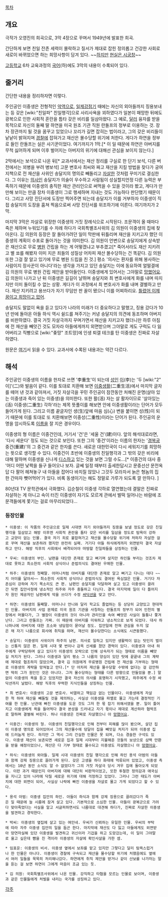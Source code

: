 [[목차]]
== 개요 ==
극작가 오영진의 희곡으로, 3막 4장으로 꾸며서 1949년에 발표한 희곡.

간단하게 보면 친일 잔존 세력이 몰락하고 질서가 제대로 잡힌 정의롭고 건강한 사회로 새로이 바뀌었으면 하는 희망사항이 담겨 있다. ~~[[반민특위|하지만]] [[현실은 시궁창]]~~

[[고등학교]] 6차 교육과정의 [[국어]](하)에도 3막의 내용이 수록되어 있다.

== 줄거리 ==
간단한 내용을 정리하자면 이렇다.

주인공인 이중생은 전형적인 [[악역]]으로, [[일제강점기]] 때에는 자신의 외아들까지 징용보내는 등 갖은 [wiki:"친일파" 친일행각]으로 사리사욕을 꾀하였다가 일본이 패망한 뒤에도 광복으로 인한 사회적 혼란을 틈타 갖은 비리를 일삼아왔다. 그 예로, [[달러]] 융자를 받을 목적으로 자신의 둘째 딸 하연을 미국 원조 기관 직원 란돌프의 정부로 이용하는 것. 장차 장관까지 될 것을 꿈꾸고 있었으나 꼬리가 길면 잡히는 법이라고, 그의 갖은 비리들이 낱낱이 밝혀지며 [[경찰]]에 잡혀가고 재산은 몰수당할 위기에 처한다. 게다가 하연을 정부로 들인 란돌프는 실은 사기꾼이었다. 여기까지가 1막.[* 이 일 때문에 하연은 아버지를 무척 싫어하게 되며 이후 벌어지는 아버지의 위기에 대해선 관심을 보이지 않는다.]

2막에서는 보석으로 나온 뒤[* 교과서에서는 재산 정리를 구실로 한 단기 보석, 다른 버전에서는 꾀병을 부려 병보석] 고문 변호사 최씨와 짜고 재산을 지킬 방법을 찾다가 궁여지책으로 전 재산을 사위인 송달지의 명의로 빼돌리고 [[자살]]한 것처럼 꾸미기로 결심한다. 그 이유는 [[의사]]인 송달지가 의술이 우수하고 사람됨이 성실할지언정 다른 능력은 부족하기 때문에 이중생의 충직한 재산 관리인으로 써먹을 수 있을 것이라 봤고, 게다가 만만해 보이는 만큼 장차 이중생이 그로 행세하며 지내는 것도 가능하다 판단했기 때문이다. 그리고 사망 진단서에 도장만 찍어주면 되는데 송달지가 이를 거부하자 이중생이 직접 송달지의 도장을 훔쳐 찍음으로써 사망 진단서를 위조하기에 이른다. 여기까지가 2막.

마지막 3막은 자살로 위장한 이중생의 거짓 장례식으로 시작된다. 조문객이 올 때마다 죽은 체하며 누워있기를 수 차례 하다가 국회특별조사위의 김 의원이 이중생의 집에 찾아온다. 김 의원의 등장은 잘 돌아가려던 일이 막판에 뒤틀리며 재산을 지키고자 했던 이중생의 계획이 수포로 돌아가는 것을 의미한다. 김 의원이 언변으로 송달지에게 상속받은 재산으로 무료 [[병원]] 건립을 하는 게 어떻겠냐고 부추겼고[* 죽어서라도 재산 지키려고 별 쑈를 해봤자 이미 지은 죄들의 성질상 어차피 재산 몰수당하는 건 똑같다. 김 의원 또한 그걸 잘 알고 있기에 무료 병원 드립을 친 것.] 평소 '의사는 환자를 위해 봉사하는 사람이지 장사꾼이 아니다'라는 생각을 가지고 있던 송달지는 이에 동요하여 얼떨결에 김 의원의 무료 병원 건립 제안을 받아들인다. 이중생에게 있어서는 그야말로 [[망했어요]]. 김 의원이 나가고 난 뒤 이중생은 길길이 날뛰며 송달지와 최 변호사에게 화를 내며 따지지만 이미 돌이킬 수 없는 상황. 게다가 이 과정에서 최 변호사가 화를 내며 결별하고 만다. 재산 지키려고 용쓰다가 자기 무덤만 판 꼴이 됐으니 이를 어찌하리요. [[틀렸어 이제 꿈이고 희망이고 없어]]. 

송달지도 말없이 욕을 듣고 있다가 나라의 미래가 더 중요하다고 말했고, 징용 갔다가 10년 만에 돌아온 아들 하식 역시 쉴드를 쳐주기는 커녕 송달지의 의견에 동조하며 아버지를 비판하였다. 결국 거짓 자살극까지 꾸며가면서 재산을 지키고자 했더니만 하루 아침에 전 재산을 빼앗긴 것도 모자라 아들에게까지 외면받으며 그야말로 게도 구럭도 다 잃어버리고 직빵으로 [wiki:"좆망" 조트망]에 인생 퇴갤 테크를 탄 이중생은 진짜로 자살하였다.

원문은 [http://artsonline.arko.or.kr/navigator?act=playreadview&idx=755 여기]서 읽을 수 있다. 교과서에 수록된 내용과는 약간 다르다.

== 해석 ==
주인공인 이중생의 이름을 한자로 쓰면 '李重生'이 되는데 [[성]]인 [[이]](李)는 '두 [wiki:"2" 이]'(二)와 발음이 같다. 이를 토대로 치환해 보면 [[이중생활]](二重生活)에서 마지막 글자를 떼어 낸 것과 같아져서, 거짓 자살극을 꾸민 주인공이 잠깐동안 처해진 운명(살아 있는 이중생과 죽어 있는 이중생)을 의미한다. 또한 활(活) 자는 살 활자이므로 '살아있는(活) 이중생(二重生) 각하'라는 제목 뜻풀이를 해보면 안에 이중생활이라는 단어가 모두 들어가게 된다. 그리고 이름 끝글자인 생(生)앞에 마음 심(心) 변을 붙이면 성(性)이 되기 때문에 이를 토대로 또 치환해보면 이중성(二重性)이라는 단어가 된다. 주인공의 운명을 암시하도록 [[이름]]을 잘 지은 경우이다.

이중생의 형 이름은 이중건인데, 거기서 '건'은 '세울 건'(建)이다. 앞의 해석대로라면, '다시 세운다' 정도 되는 것으로 보인다. 또한 그의 '중건'이라는 이름의 한자는 '[[경복궁]] 중건(重建)'의 그 중건과 같은 한자를 쓴다. 새로운 대한민국이 다시 세워지기를 희망하는 뜻으로 생각할 수 있다. 이중건이 초반에 이중생의 친일행각과 그 밖의 갖은 비리에 대해 말하며 이중생을 신나게 [[디스]]하고 있는 것을 보면 그럴 수도...[* 이중건의 대사 중 '어디 어떤 낯짝을 들구 들어오나 보자. 글쎄 일정 때부터 출세한답시고 문중선산 문전옥답 다 팔어 헤쳐놓구 내 아들을 잡어다 바치질 않았나 그것두 모라자서 늙은 형놈의 집 한 간마자 뺏어먹어'가 있다. 비록 동생이기는 해도 정말로 가루가 되도록 깔 만하다. ]

80년대 TV 문학관에서 극화했다. 김순철이 이중생 각하로 열연했는데 결말은 진짜로 자살하는 게 아니고 속이 터진 이중생이 자기도 모르게 관에서 벌떡 일어나는 바람에 조문객들에게 쫓기는 걸로 마무리되었다...

=== 등장인물 ===
 * 이중생: 이 작품의 주인공으로 일제 시대엔 자기 외아들까지 징용을 보낼 정도로 갖은 친일행각을 일삼았고 해방 이후엔 사회적 혼란을 틈타 갖은 비리를 일삼을 정도로 탐욕이 강하고 교양이 없는 인물. 결국 자기 죄로 붙잡혀가고 재산을 몰수당할 위기에 처하자 자살한 걸로 꾸며 재산을 보존하려 했지만 완전히 실패. 거기다 아들 하식에게까지 외면받자 결국 자살하고 만다. 해방 직후의 사회에서 배격되어야 마땅할 친일파들을 상징하는 인물. 

 * 우씨: 이중생의 부인. 남편을 대단한 존재로 알고 뻐기며 살지만 하인들 부리는 것조차 제대로 못하고 최소한의 사회적 상식이나 준법의식도 결여된 우매한 인물.

 * 하주: 이중생의 첫째딸. 어머니처럼 아버지를 대단한 존재로 알고 뻐기고 다니는 데다 ~~지 어미를 닮아서~~ 최소한의 사회적 상식이나 준법의식도 결여된 욕심많은 인물. 거기다 자존심이 강하여 자기 목소리도 큰 편. 남편인 송달지를 닥달하며 살고 있고 이중생이 끌려간 뒤엔 집안사정에 냉소적인 하주와 자주 충돌하고 다닌다. 결국 마지막에 일이 다 틀어지자 원인 제공자인 남편에게 악을 쓰다가 수정 [[싸닥션]]을 맞고 만다. 

 * 하연: 이중생의 둘째딸. 어머니나 언니와 달리 학교도 졸업하는 등 상당히 교양있고 현대적인 인물. 아버지의 사업 문제로 미국 원조 기관을 사칭하는 란돌프의 정부가 되어 인천의 별장에서 머물다가, 그 별장이 이중생의 것이 아니라 관리인을 속여 빼앗은 사실이 들통나 쫓겨난다. 그리고 란돌프는 가짜. 이 때문에 아버지를 미워하고 냉소적으로 보게 되었다. 대사 하나하나에 아버지에 대한 조소와 냉담함이 묻어날 정도. 집안일에 전혀 관심을 두지 않은 채 자기 나름으로 회사에 취직을 하며, 재산이 몰수당한다는 소식에도 시큰둥했다.

 * 송달지: 이중생의 사위이자 하주의 남편. 의사로 일하고 있지만 생활력이 없는 탓인지 벌이는 신통치 않은 편. 일제 시대 몇 번이나 감옥 신세를 졌던 경력이 있다. 이중생과 아내 하주에게 구박당하며 살고 있다가 이중생의 모략으로 인해 상속자가 되는 형태로 이름을 빼앗길 처지가 된다. 그러나 이중생과 달리 평소 그 나름의 양심이 있던 탓에 끝끝내 그의 계략에 제대로 협조하지 않았으며, 결국 김 의원에게 무료병원 건립에 전 재산을 기부하는 형태로 이중생의 계략을 망쳐놓고 만다.[* 단 어차피 재산을 몰수당할 수밖에 없다는 걸 감안하면 딱히 그가 원인인 것은 아니다. 그저 몰수당하는 형태를 다른 방향으로 만들었을 뿐.] 말없이 이중생의 욕을 듣고 있었지만 결국 자신의 의사를 표명하기 시작했고, 하주에게 수정 싸닥션까지 날렸다. 해방 직후의 무력한 지식인들을 상징하는 인물.

 * 최 변호사: 이중생의 고문 변호사. 비열하고 책임감 없는 인물이다. 이중생에게 자살한 척 하여 재산을 빼돌릴 것을 제의하는, 사실상 이중생을 파멸로 몰고 가는데 결정적인 기여를 한 인물. 난관에 빠진 이중생을 도운 것도 그저 한 몫 잡기 위해서였을 뿐. 일이 틀어지고 이중생에게 욕을 들어먹다 결국 본성을 드러내고 자기 몫이나 제대로 계산하라 협박조로 말하며 결별해 버린다. 허나 이중생은 진짜로 자살했으니 아 [[망했어요]].

 * 이중건: 이중생의 형. 이중생의 친일행각으로 인해 전부터 피해를 많이 봤으며, 살던 집이 이중생 명의로 되어있어서 그의 재산몰수에 덩달아 집을 빼앗길 처지가 되어 이중생 집에 드러눕게 된다. 하지만 그 역시 그리 건실한 인물은 못 되며, 다소 경솔한 구석도 있다. 이중생 재산이 보존되면 새로운 집과 일제 시대부터 지불해준 것들의 보상으로 삼백 만환을 받을 예정이었으나, 재산은 다 기부 형태로 몰수되고 이중생도 자살했으니 아 [[망했어요]].

 * 하식: 이중생의 외아들. 일제 시대 이중생의 친일 행각으로 인해 하인 용석 아범의 아들과 함께 강제 징용으로 끌려가게 된다. 갖은 고생을 하다 화태에 억류되어 있었고, 이중생 측에서는 10년 동안 소식도 알 수 없었다가 그의 거짓 자살극 당시 겨우 집에 돌아오게 되었다. 이런 과거 때문인지 아버지에 대해 대단히 비판적이었고, 또한 투철한 정의감과 애국심을 지니고 있어 나라에 닥칠 새로운 위기에 대해 걱정하고 있었다. 그러나 그런 태도가 아버지에 대한 외면이 되어, 사실상 나락에 빠진 이중생을 자살로 몰고 가게 되었다고 할 수 있다.

 * 용석 아범: 이중생 집안의 하인. 아들이 하식과 함께 강제 징용으로 끌려갔다가 죽은 일 때문에 늘 시름에 잠겨 살고 있다. 기본적으로 소심한 인물. 아들이 광복군으로 가려다 맞아죽었다는 사실을 알고 서글퍼하면서도 나름대로 대견해 하다가, 진짜로 자살한 이중생을 발견하고 경악한다. 

 * 박씨: 이중생의 옆집에 살고 있는 여인네. 우씨가 신뢰하는 유일한 인물. 우씨의 부탁에 따라 자주 이중생 집안의 일을 돕곤 한다. 마지막에 재산도 다 잃고 아들에게도 외면받아 망연자실해 있던 이중생을 발견하고 귀신이라 기겁을 하고 도망갔는데, 이 일이 그야말로 울고 싶은데 뺨을 친 격이라 이중생의 자살에 확인사살을 가한 셈.

 * 임표운: 이중생의 비서. 이중생 옆에서 보좌를 맡고 있지만 그렇다고 달리 탐욕스럽거나 한 인물은 아니다. 이중생이 경찰에 구속되고 재산을 몰수당할 위기에 처했음에도 옆에서 여러 일들을 묵묵히 처리해나갔다. 하연에게 취직 제안을 받거나 같이 산보를 나가자는 말을 듣는 걸 보면 하연이 그에게 마음이 조금 있는 듯. 

 * 김 의원: 국회특별조사위에서 나온 인물. 강직하고 타협을 모르는 인물로 보이며, 이중생과 같은 인물들에게 처벌을 내리는 국가를 상징하고 있다. 


[[각주]]
